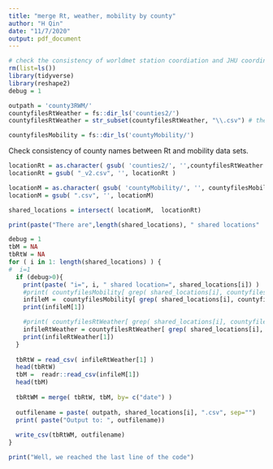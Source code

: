 ```yaml
---
title: "merge Rt, weather, mobility by county"
author: "H Qin"
date: "11/7/2020"
output: pdf_document
---
```



```r
# check the consistency of worldmet station coordiation and JHU coordinates
rm(list=ls())
library(tidyverse)
library(reshape2)
debug = 1

outpath = 'county3RWM/'
countyfilesRtWeather = fs::dir_ls('counties2/')
countyfilesRtWeather = str_subset(countyfilesRtWeather, "\\.csv") # there are 1257 files

countyfilesMobility = fs::dir_ls('countyMobility/')

```

Check consistency of county names between Rt and mobility data sets.


```r
locationRt = as.character( gsub( 'counties2/', '',countyfilesRtWeather ) )
locationRt = gsub( "_v2.csv", '', locationRt )

locationM = as.character( gsub( 'countyMobility/', '', countyfilesMobility) )
locationM = gsub( ".csv", '', locationM)

shared_locations = intersect( locationM,  locationRt)

print(paste("There are",length(shared_locations), " shared locations"  ))
```


```r
debug = 1
tbM = NA
tbRtW = NA
for ( i in 1: length(shared_locations) ) {
#  i=1
  if (debug>0){
    print(paste( "i=", i, " shared location=", shared_locations[i]) )
    #print( countyfilesMobility[ grep( shared_locations[i], countyfilesMobility) ] )
    infileM =  countyfilesMobility[ grep( shared_locations[i], countyfilesMobility) ]
    print(infileM[1])

    #print( countyfilesRtWeather[ grep( shared_locations[i], countyfilesRtWeather ) ] )
    infileRtWeather = countyfilesRtWeather[ grep( shared_locations[i], countyfilesRtWeather ) ]
    print(infileRtWeather[1])     
  }
  
  tbRtW = read_csv( infileRtWeather[1] )
  head(tbRtW)
  tbM =  readr::read_csv(infileM[1])
  head(tbM)
  
  tbRtWM = merge( tbRtW, tbM, by= c("date") ) 
  
  outfilename = paste( outpath, shared_locations[i], ".csv", sep="")
  print( paste("Output to: ", outfilename))
  
  write_csv(tbRtWM, outfilename)
}
```
```r
print("Well, we reached the last line of the code")
```


